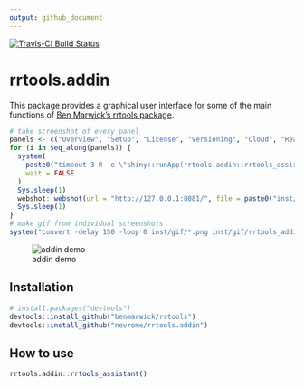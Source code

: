 ```yaml
---
output: github_document
---
```


[![Travis-CI Build Status](https://travis-ci.org/nevrome/rrtools.addin.svg?branch=master)](https://travis-ci.org/nevrome/rrtools.addin)

# rrtools.addin

This package provides a graphical user interface for some of the main functions of [Ben Marwick's rrtools package](https://github.com/benmarwick/rrtools).

```r
# take screenshot of every panel
panels <- c("Overview", "Setup", "License", "Versioning", "Cloud", "Readme", "File structure", "Virtualisation", "CI", "Tests")
for (i in seq_along(panels)) {
  system(
    paste0("timeout 3 R -e \"shiny::runApp(rrtools.addin::rrtools_assistant(startpanel = '", panels[i], "', run_app = FALSE), port = 8081, launch.browser = FALSE)\""), 
    wait = FALSE
  )
  Sys.sleep(1)
  webshot::webshot(url = "http://127.0.0.1:8081/", file = paste0("inst/gif/webshot_", 100 + i, "_", panels[i], ".png"), vwidth = 1200, vheight = 500)
  Sys.sleep(1)
}
# make gif from individual screenshots
system("convert -delay 150 -loop 0 inst/gif/*.png inst/gif/rrtools_addin_demo.gif")
```

![addin demo](https://github.com/nevrome/rrtools.addin/raw/master/inst/gif/rrtools_addin_demo.gif)

## Installation

```r
# install.packages("devtools")
devtools::install_github("benmarwick/rrtools")
devtools::install_github("nevrome/rrtools.addin")
```

## How to use

```r
rrtools.addin::rrtools_assistant()
```
